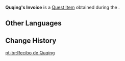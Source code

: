 {{Item Infobox
|id           = 120083
|image        = Item Quest Letter.png
|type         = Quest Items
|group        = Event Items
|quality      = 
|description  = An invoice that [[Diane]] wrote for [[Quqing]]. It records the price for the 65 boxes of Mintberries, the details of various fees, the transaction time, and the estimated time when the goods will arrive. This will surely put the client at ease.
|event        = Of Ballads and Brews
|source1      = 
|source2      = 
|source3      = 
|source4      = 
|source5      = 
}}
'''Quqing's Invoice''' is a [[Quest Item]] obtained during the {{Quest|Beverage Shop on the Pier}}.
<!--
==Location==
<gallery>

</gallery>
-->
==Other Languages==
{{Other Languages
|default_hidden = 1
|en      = Quqing's Invoice
|zhs     = 曲清的订货单据
|zhs_rm  = Qǔqīng de Dìnghuò Dānjù
|zht     = 曲清的訂貨單據
|zht_rm  = Qǔqīng de Dìnghuò Dānjù
|ja      = 曲清への受注書
|ja_rm   = Kyokusei he no Juchuusho{{Assumed}}
|ko      = 청경의 주문서
|ko_rm   = Cheonggyeong-ui Jumunseo
|es      = Recibo de Chuching
|fr      = Bon de commande de Quqing
|ru      = Квитанция Цюй Цин
|th      = ใบเสร็จของ Quqing
|th_rm   = 
|vi      = Hóa Đơn Đặt Hàng Của Quqing
|de      = Quqings Bestellungsbeleg
|id      = Faktur Quqing
|pt      = Recibo de Quqing
|tr      = Quqing'in Faturası
|it      = Fattura di Quqing
}}

==Change History==
{{Change History|3.1}}
[[pt-br:Recibo de Quqing]]